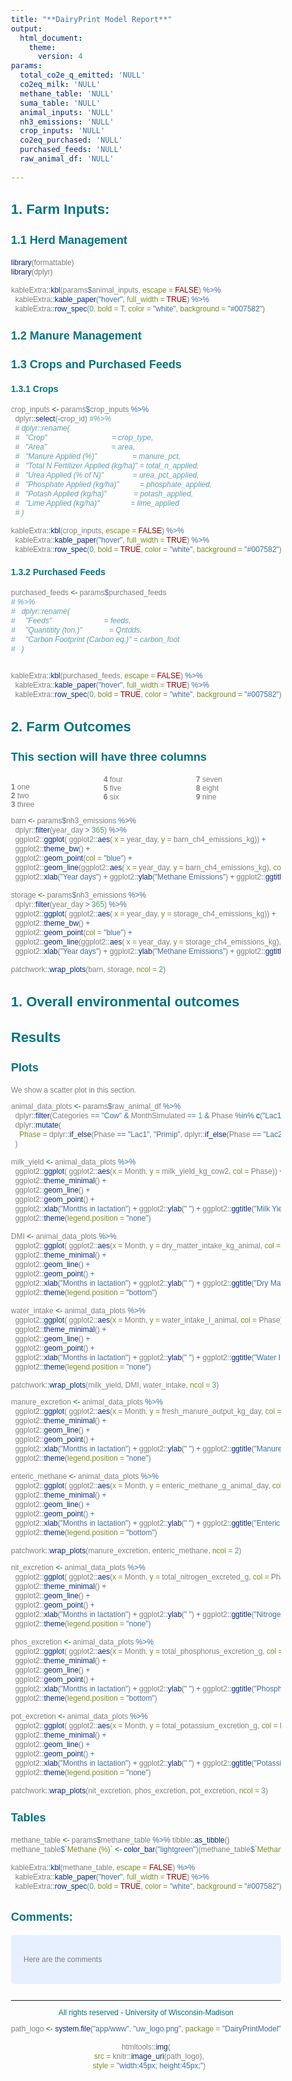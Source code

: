 ```yaml
---
title: "**DairyPrint Model Report**"
output:
  html_document:
    theme:
      version: 4
params:
  total_co2e_q_emitted: 'NULL'
  co2eq_milk: 'NULL'
  methane_table: 'NULL'
  suma_table: 'NULL'
  animal_inputs: 'NULL'
  nh3_emissions: 'NULL'
  crop_inputs: 'NULL'
  co2eq_purchased: 'NULL'
  purchased_feeds: 'NULL'
  raw_animal_df: 'NULL'
 
---
```


<style type = "text/css">

body{ /* Normal  */
      font-family: Helvetica;
      font-size: 12px;
      color: Grey;
        
  }
td {  /* Table  */
  font-family: Helvetica;
  font-size: 12px;
  text-align: center;
}
h1.title {
  font-family: Helvetica;
  font-size: 34px;
  color: #007582;
}
h1 { /* Header 1 */
  font-family: Helvetica;
  font-size: 28px;
  color: #007582;
  text-align: center;

}
h2 { /* Header 2 */
  font-family: Helvetica;
  font-size: 22px;
  color: #007582;
 
}
h3 { /* Header 3 */
  font-family: Helvetica;
  font-size: 18px;
  color: #007582;
  
}
h4 { /* Header 4 */
  font-family: Helvetica;
  font-size: 14px;
  color: #007582;
  
}
code.r{ /* Code block */
    font-family: Helvetica;
    font-size: 12px;
}
pre { /* Code block - determines code spacing between lines */
    font-family: Helvetica;
    font-size: 14px;
}
</style>

<style>
.column-left{
  float: left;
  width: 50%;
  text-align: left;
}
.column-center{
  display: inline-block;
  width: 50%;
  text-align: center;
}
</style>

<style>
  .col2 {
    columns: 2 200px;         /* number of columns and width in pixels*/
    -webkit-columns: 2 200px; /* chrome, safari */
    -moz-columns: 2 200px;    /* firefox */
  }
  .col3 {
    columns: 3 100px;
    -webkit-columns: 3 100px;
    -moz-columns: 3 100px;
  }
</style>

## **1. Farm Inputs:**

### **1.1 Herd Management**

```r
library(formattable)
library(dplyr)

kableExtra::kbl(params$animal_inputs, escape = FALSE) %>%
  kableExtra::kable_paper("hover", full_width = TRUE) %>% 
  kableExtra::row_spec(0, bold = T, color = "white", background = "#007582")

```

### **1.2 Manure Management**

### **1.3 Crops and Purchased Feeds**

#### **1.3.1 Crops**

```r

crop_inputs <- params$crop_inputs %>% 
  dplyr::select(-crop_id) #%>% 
  # dplyr::rename(
  #   "Crop"                               = crop_type,
  #   "Area"                               = area,
  #   "Manure Applied (%)"                 = manure_pct,
  #   "Total N Fertilizer Applied (kg/ha)" = total_n_applied,
  #   "Urea Applied (% of N)"              = urea_pct_applied,
  #   "Phosphate Applied (kg/ha)"          = phosphate_applied,
  #   "Potash Applied (kg/ha)"             = potash_applied,
  #   "Lime Applied (kg/ha)"               = lime_applied
  # )

kableExtra::kbl(crop_inputs, escape = FALSE) %>%
  kableExtra::kable_paper("hover", full_width = TRUE) %>% 
  kableExtra::row_spec(0, bold = TRUE, color = "white", background = "#007582")

```

#### **1.3.2 Purchased Feeds**

```r

purchased_feeds <- params$purchased_feeds 
# %>% 
#   dplyr::rename(
#     "Feeds"                         = feeds,
#     "Quantitity (ton.)"             = Qntdds,
#     "Carbon Footprint (Carbon eq.)" = carbon_foot 
#   )


kableExtra::kbl(purchased_feeds, escape = FALSE) %>%
  kableExtra::kable_paper("hover", full_width = TRUE) %>% 
  kableExtra::row_spec(0, bold = TRUE, color = "white", background = "#007582")

```

## **2. Farm Outcomes**

### This section will have three columns

<div class="col3">
**1** one  
**2** two  
**3** three  
**4** four  
**5** five  
**6** six  
**7** seven  
**8** eight  
**9** nine  
</div>


```r

barn <- params$nh3_emissions %>%
  dplyr::filter(year_day > 365) %>%
  ggplot2::ggplot( ggplot2::aes( x = year_day, y = barn_ch4_emissions_kg)) +
  ggplot2::theme_bw() +
  ggplot2::geom_point(col = "blue") +
  ggplot2::geom_line(ggplot2::aes( x = year_day, y = barn_ch4_emissions_kg), col = "black") +
  ggplot2::xlab("Year days") + ggplot2::ylab("Methane Emissions") + ggplot2::ggtitle("Barn")

storage <- params$nh3_emissions %>%
  dplyr::filter(year_day > 365) %>%
  ggplot2::ggplot( ggplot2::aes( x = year_day, y = storage_ch4_emissions_kg)) +
  ggplot2::theme_bw() +
  ggplot2::geom_point(col = "blue") +
  ggplot2::geom_line(ggplot2::aes( x = year_day, y = storage_ch4_emissions_kg), col = "blue") +
  ggplot2::xlab("Year days") + ggplot2::ylab("Methane Emissions") + ggplot2::ggtitle("Storage")

patchwork::wrap_plots(barn, storage, ncol = 2)

```

## **1. Overall environmental outcomes** 

## Results {.tabset}

### **Plots**

We show a scatter plot in this section.

```r


animal_data_plots <- params$raw_animal_df %>%
  dplyr::filter(Categories == "Cow" & MonthSimulated == 1 & Phase %in% c("Lac1", "Lac2", "Lac3")) %>%
  dplyr::mutate(
    Phase = dplyr::if_else(Phase == "Lac1", "Primip", dplyr::if_else(Phase == "Lac2", "Second", "Multi"))
  ) 

milk_yield <- animal_data_plots %>% 
  ggplot2::ggplot( ggplot2::aes(x = Month, y = milk_yield_kg_cow2, col = Phase)) +
  ggplot2::theme_minimal() +
  ggplot2::geom_line() +
  ggplot2::geom_point() +
  ggplot2::xlab("Months in lactation") + ggplot2::ylab(" ") + ggplot2::ggtitle("Milk Yield (kg/day)") +
  ggplot2::theme(legend.position = "none")

DMI <- animal_data_plots %>% 
  ggplot2::ggplot( ggplot2::aes(x = Month, y = dry_matter_intake_kg_animal, col = Phase)) +
  ggplot2::theme_minimal() +
  ggplot2::geom_line() +
  ggplot2::geom_point() +
  ggplot2::xlab("Months in lactation") + ggplot2::ylab(" ") + ggplot2::ggtitle("Dry Matter Intake (kg/day)") +
  ggplot2::theme(legend.position = "bottom")

water_intake <- animal_data_plots %>% 
  ggplot2::ggplot( ggplot2::aes(x = Month, y = water_intake_l_animal, col = Phase)) +
  ggplot2::theme_minimal() +
  ggplot2::geom_line() +
  ggplot2::geom_point() +
  ggplot2::xlab("Months in lactation") + ggplot2::ylab(" ") + ggplot2::ggtitle("Water Intake (l/day)") +
  ggplot2::theme(legend.position = "none")

patchwork::wrap_plots(milk_yield, DMI, water_intake, ncol = 3)

```


```r

manure_excretion <- animal_data_plots %>% 
  ggplot2::ggplot( ggplot2::aes(x = Month, y = fresh_manure_output_kg_day, col = Phase)) +
  ggplot2::theme_minimal() +
  ggplot2::geom_line() +
  ggplot2::geom_point() +
  ggplot2::xlab("Months in lactation") + ggplot2::ylab(" ") + ggplot2::ggtitle("Manure Excretion (kg/day)") +
  ggplot2::theme(legend.position = "none")

enteric_methane <- animal_data_plots %>% 
  ggplot2::ggplot( ggplot2::aes(x = Month, y = enteric_methane_g_animal_day, col = Phase)) +
  ggplot2::theme_minimal() +
  ggplot2::geom_line() +
  ggplot2::geom_point() +
  ggplot2::xlab("Months in lactation") + ggplot2::ylab(" ") + ggplot2::ggtitle("Enteric Methane (kg/day)") +
  ggplot2::theme(legend.position = "bottom")

patchwork::wrap_plots(manure_excretion, enteric_methane, ncol = 2)

```

```r

nit_excretion <- animal_data_plots %>% 
  ggplot2::ggplot( ggplot2::aes(x = Month, y = total_nitrogen_excreted_g, col = Phase)) +
  ggplot2::theme_minimal() +
  ggplot2::geom_line() +
  ggplot2::geom_point() +
  ggplot2::xlab("Months in lactation") + ggplot2::ylab(" ") + ggplot2::ggtitle("Nitrogen Excretion (kg/day)") +
  ggplot2::theme(legend.position = "none")

phos_excretion <- animal_data_plots %>% 
  ggplot2::ggplot( ggplot2::aes(x = Month, y = total_phosphorus_excretion_g, col = Phase)) +
  ggplot2::theme_minimal() +
  ggplot2::geom_line() +
  ggplot2::geom_point() +
  ggplot2::xlab("Months in lactation") + ggplot2::ylab(" ") + ggplot2::ggtitle("Phosphorous Excretion (kg/day)") +
  ggplot2::theme(legend.position = "bottom")

pot_excretion <- animal_data_plots %>% 
  ggplot2::ggplot( ggplot2::aes(x = Month, y = total_potassium_excretion_g, col = Phase)) +
  ggplot2::theme_minimal() +
  ggplot2::geom_line() +
  ggplot2::geom_point() +
  ggplot2::xlab("Months in lactation") + ggplot2::ylab(" ") + ggplot2::ggtitle("Potassium Excretion (kg/day)") +
  ggplot2::theme(legend.position = "none")

patchwork::wrap_plots(nit_excretion, phos_excretion, pot_excretion, ncol = 3)

```

### **Tables**

```r

methane_table <- params$methane_table %>% tibble::as_tibble()
methane_table$`Methane (%)` <- color_bar("lightgreen")(methane_table$`Methane (%)`)

kableExtra::kbl(methane_table, escape = FALSE) %>%
  kableExtra::kable_paper("hover", full_width = TRUE) %>% 
  kableExtra::row_spec(0, bold = TRUE, color = "white", background = "#007582")

```


## {-}

### **Comments:**
<style>
div.blue { background-color:#e6f0ff; border-radius: 5px; padding: 20px;}
</style>
<div class = "blue">

Here are the comments


</div>

&nbsp;
<hr />
<p style = "text-align: center; color: #007582;"> All rights reserved - University of Wisconsin-Madison </p>
<center>
```r

path_logo <- system.file("app/www", "uw_logo.png", package = "DairyPrintModel")

htmltools::img(
   src = knitr::image_uri(path_logo),
   style = "width:45px; height:45px;")
   
```
</center>
&nbsp;


